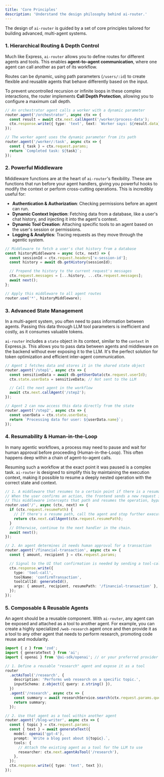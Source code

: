 ```yaml
---
title: 'Core Principles'
description: 'Understand the design philosophy behind ai-router.'
---
```


The design of `ai-router` is guided by a set of core principles tailored for building advanced, multi-agent systems.

### 1. Hierarchical Routing & Depth Control

Much like Express, `ai-router` allows you to define routes for different agents and tools. This enables **agent-to-agent communication**, where one agent can call another as part of its workflow.

Routes can be dynamic, using path parameters (`/users/:id`) to create flexible and reusable agents that behave differently based on the input.

To prevent uncontrolled recursion or infinite loops in these complex interactions, the router implements **Call Depth Protection**, allowing you to configure a maximum call depth.

```typescript
// An orchestrator agent calls a worker with a dynamic parameter
router.agent('/orchestrator', async ctx => {
  const result = await ctx.next.callAgent('/worker/process-data');
  ctx.response.write({ type: 'text', text: `Worker says: ${result.data}` });
});

// The worker agent uses the dynamic parameter from its path
router.agent('/worker/:task', async ctx => {
  const { task } = ctx.request.params;
  return `Completed task: ${task}`;
});
```

### 2. Powerful Middleware

Middleware functions are at the heart of `ai-router`'s flexibility. These are functions that run before your agent handlers, giving you powerful hooks to modify the context or perform cross-cutting operations. This is incredibly useful for:

- **Authentication & Authorization**: Checking permissions before an agent can run.
- **Dynamic Context Injection**: Fetching data from a database, like a user's chat history, and injecting it into the agent's context.
- **Dynamic Tool Creation**: Attaching specific tools to an agent based on the user's session or permissions.
- **Logging & Analytics**: Tracing requests as they move through the agentic system.

```typescript
// Middleware to fetch a user's chat history from a database
const historyMiddleware = async (ctx, next) => {
  const sessionId = ctx.request.headers['x-session-id'];
  const history = await db.getHistory(sessionId);

  // Prepend the history to the current request's messages
  ctx.request.messages = [...history, ...ctx.request.messages];
  await next();
};

// Apply this middleware to all agent routes
router.use('*', historyMiddleware);
```

### 3. Advanced State Management

In a multi-agent system, you often need to pass information between agents. Passing this data through LLM tool parameters is inefficient and costly, as it consumes valuable tokens.

`ai-router` includes a `state` object in its context, similar to the `context` in Express.js. This allows you to pass data between agents and middleware on the backend without ever exposing it to the LLM. It's the perfect solution for token optimization and efficient inter-agent communication.

```typescript
// Agent 1 fetches data and stores it in the shared state object
router.agent('/step1', async ctx => {
  const sensitiveData = await db.getUserData(ctx.request.userId);
  ctx.state.userData = sensitiveData; // Not sent to the LLM

  // Call the next agent in the workflow
  await ctx.next.callAgent('/step2');
});

// Agent 2 can now access this data directly from the state
router.agent('/step2', async ctx => {
  const userData = ctx.state.userData;
  return `Processing data for user: ${userData.name}`;
});
```

### 4. Resumability & Human-in-the-Loop

In many agentic workflows, a process may need to pause and wait for human approval before proceeding (Human-in-the-Loop). This often happens deep within a chain of agent-to-agent calls.

Resuming such a workflow at the exact point it was paused is a complex task. `ai-router` is designed to simplify this by maintaining the execution context, making it possible to resume a deeply nested operation with the correct state and context.

```typescript
// 1. A middleware that resumes to a certain point if there is a resumable path.
// When the user confirms an action, the frontend sends a new request including the `resumePath`.
// This middleware intercepts that path and resumes the operation, bypassing the normal execution flow.
router.use('/', async (ctx, next) => {
  if (ctx.request.resumePath) {
    // If there's a resume path, call the agent and stop further execution in this chain.
    return ctx.next.callAgent(ctx.request.resumePath);
  }
  // Otherwise, continue to the next handler in the chain.
  await next();
});

// 2. An agent determines it needs human approval for a transaction
router.agent('/financial-transaction', async ctx => {
  const { amount, recipient } = ctx.request.params;

  // Signal to the UI that confirmation is needed by sending a tool-call
  ctx.response.write({
    type: 'tool-call',
    toolName: 'confirmTransaction',
    toolCallId: generateId(),
    args: { amount, recipient, resumePath: '/financial-transaction' },
  });
});
```

### 5. Composable & Reusable Agents

An agent should be a reusable component. With `ai-router`, any agent can be exposed and attached as a tool to another agent. For example, you can create a highly specialized `/web-research` agent once and then provide it as a tool to any other agent that needs to perform research, promoting code reuse and modularity.

```typescript
import { z } from 'zod';
import { generateText } from 'ai';
import { openai } from '@ai-sdk/openai'; // or your preferred provider

// 1. Define a reusable "research" agent and expose it as a tool
router
  .actAsTool('/research', {
    description: 'Performs web research on a specific topic.',
    inputSchema: z.object({ query: z.string() }),
  })
  .agent('/research', async ctx => {
    const summary = await researchService.search(ctx.request.params.query);
    return summary;
  });

// 2. Use that agent as a tool within another agent
router.agent('/blog-writer', async ctx => {
  const { topic } = ctx.request.params;
  const { text } = await generateText({
    model: openai('gpt-4'),
    prompt: `Write a blog post about ${topic}.`,
    tools: {
      // Attach the existing agent as a tool for the LLM to use
      researcher: ctx.next.agentAsTool('/research'),
    },
  });
  ctx.response.write({ type: 'text', text });
});
```
